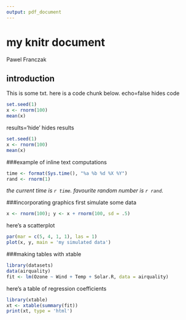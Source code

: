 ---
output: pdf_document
---
# my knitr document
Pawel Franczak

## introduction

This is some txt. here is a code chunk below. echo=false hides code
```{r simulation, echo=FALSE}
set.seed(1)
x <- rnorm(100)
mean(x)
```

results='hide' hides results
```{r simulation 2, results='hide'}
set.seed(1)
x <- rnorm(100)
mean(x)
```

###example of inline text computations
```{r computetime,echo=FALSE}
time <- format(Sys.time(), "%a %b %d %X %Y")
rand <- rnorm(1)
```
*the current time is `r time`. favourite random number is `r rand`.*

###incorporating graphics
first simulate some data
```{r simulatedata, echo=TRUE}
x <- rnorm(100); y <- x + rnorm(100, sd = .5)
```
here's a scatterplot
```{r scatterplot, fig.height=4}
par(mar = c(5, 4, 1, 1), las = 1)
plot(x, y, main = 'my simulated data')
```

###making tables with xtable
```{r fitmodel}
library(datasets)
data(airquality)
fit <- lm(Ozone ~ Wind + Temp + Solar.R, data = airquality)
```
here's a table of regression coefficients
```{r showtable, results='asis'}
library(xtable)
xt <- xtable(summary(fit))
print(xt, type = 'html')
```

